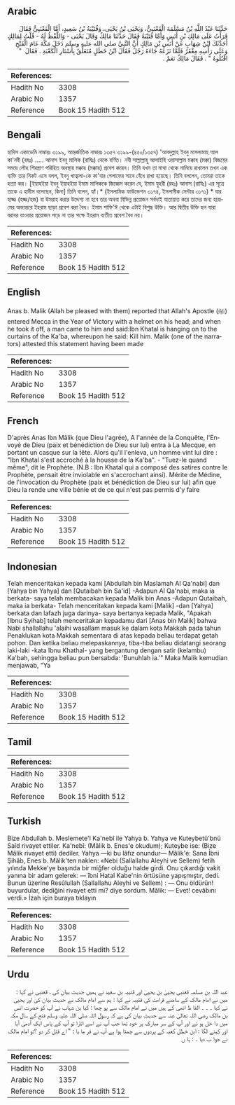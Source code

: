 ## Arabic


<div dir="rtl" lang="ar" style={{fontSize:'larger',backgroundColor:'#f8f9fa',padding:20}}>
حَدَّثَنَا عَبْدُ اللَّهِ بْنُ مَسْلَمَةَ الْقَعْنَبِيُّ، وَيَحْيَى بْنُ يَحْيَى، وَقُتَيْبَةُ بْنُ سَعِيدٍ، أَمَّا الْقَعْنَبِيُّ فَقَالَ قَرَأْتُ عَلَى مَالِكِ بْنِ أَنَسٍ وَأَمَّا قُتَيْبَةُ فَقَالَ حَدَّثَنَا مَالِكٌ وَقَالَ يَحْيَى - وَاللَّفْظُ لَهُ - قُلْتُ لِمَالِكٍ أَحَدَّثَكَ ابْنُ شِهَابٍ عَنْ أَنَسِ بْنِ مَالِكٍ أَنَّ النَّبِيَّ صلى الله عليه وسلم دَخَلَ مَكَّةَ عَامَ الْفَتْحِ وَعَلَى رَأْسِهِ مِغْفَرٌ فَلَمَّا نَزَعَهُ جَاءَهُ رَجُلٌ فَقَالَ ابْنُ خَطَلٍ مُتَعَلِّقٌ بِأَسْتَارِ الْكَعْبَةِ ‏.‏ فَقَالَ ‏ "‏ اقْتُلُوهُ ‏"‏ ‏.‏ فَقَالَ مَالِكٌ نَعَمْ ‏.‏
</div>
<div style={{backgroundColor:'#f8f9fa',padding:20, marginBottom: 10}}><table> <thead> <tr> <th>References:</th> <th></th> </tr> </thead> <tbody><tr><td>Hadith No</td><td>3308</td></tr><tr><td>Arabic No</td><td>1357</td></tr><tr><td>Reference</td><td>Book 15 Hadith 512</td></tr></tbody></table></div>

## Bengali


<div dir="ltr" lang="bn" style={{fontSize:'larger',backgroundColor:'#f8f9fa',padding:20}}>
হাদিস একাডেমি নাম্বারঃ ৩১৯৯, আন্তর্জাতিক নাম্বারঃ ১৩৫৭ ৩১৯৯-(৪৫০/১৩৫৭) 'আবদুল্লাহ ইবনু মাসলামাহ আল কা'নবী (রহঃ) ..... আনাস ইবনু মালিক (রাযিঃ) থেকে বর্ণিত। নবী সাল্লাল্লাহু আলাইহি ওয়াসাল্লাম মক্কাহ (মক্কা) বিজয়ের সময়ে লৌহ শিরস্ত্রাণ পরিহিত অবস্থায় মক্কায় (মক্কায়) প্রবেশ করেন। তিনি যখন তা মাথা থেকে নামিয়ে রাখলেন তখন এক ব্যক্তি তার নিকট এসে বলল, ইবনু খাত্বালা-কে কা'বার গেলাফের সাথে বেঁধে রাখা হয়েছে। তিনি বললেন, তোমরা তাকে হত্যা কর। [ইয়াহইয়া ইবনু ইয়াহইয়া ইমাম মালিককে জিজ্ঞেস করেন যে, ইমাম যুহরী (রহঃ) আনাস (রাযিঃ) এর সূত্রে তাকে এ হাদীস বলেছেন, কিনা] তিনি বলেন, হ্যাঁ।* (ইসলামিক ফাউন্ডেশন ৩১৭৪, ইসলামীক সেন্টার ৩১৭১) * যার হাজ্জ (হজ্জ/হজ) বা উমরাহ করার উদ্দেশ্য না হবে তার অথবা বিভিন্ন প্রয়োজন সর্বদাই যাতায়াত করে তাদের জন্য হারামের অভ্যন্তরে ইহরাম ছাড়া প্রবেশ করা বৈধ। ইমাম শাফি'ঈ থেকে এটাই বিশুদ্ধ উক্তি। আর দ্বিতীয় উক্তি হল যারা বরাবর যাওয়ার প্রয়োজন পড়ে না তার পক্ষে ইহরাম ব্যতীত প্রবেশ বৈধ নয়।
</div>
<div style={{backgroundColor:'#f8f9fa',padding:20, marginBottom: 10}}><table> <thead> <tr> <th>References:</th> <th></th> </tr> </thead> <tbody><tr><td>Hadith No</td><td>3308</td></tr><tr><td>Arabic No</td><td>1357</td></tr><tr><td>Reference</td><td>Book 15 Hadith 512</td></tr></tbody></table></div>

## English


<div dir="ltr" lang="en" style={{fontSize:'larger',backgroundColor:'#f8f9fa',padding:20}}>
Anas b. Malik (Allah be pleased with them) reported that Allah's Apostle (ﷺ) entered Mecca in the Year of Victory with a helmet on his head; and when he took it off, a man came to him and said:Ibn Khatal is hanging on to the curtains of the Ka'ba, whereupon he said: Kill him. Malik (one of the narrators) attested this statement having been made
</div>
<div style={{backgroundColor:'#f8f9fa',padding:20, marginBottom: 10}}><table> <thead> <tr> <th>References:</th> <th></th> </tr> </thead> <tbody><tr><td>Hadith No</td><td>3308</td></tr><tr><td>Arabic No</td><td>1357</td></tr><tr><td>Reference</td><td>Book 15 Hadith 512</td></tr></tbody></table></div>

## French


<div dir="ltr" lang="fr" style={{fontSize:'larger',backgroundColor:'#f8f9fa',padding:20}}>
D'après Anas Ibn Mâlik (que Dieu l'agrée), A l'année de la Conquête, l'Envoyé de Dieu (paix et bénédiction de Dieu sur lui) entra à La Mecque, en portant un casque sur la tête. Alors qu'il l'enleva, un homme vint lui dire : "Ibn Khatal s'est accroché à la housse de la Ka'ba". - "Tuez-le quand même", dit le Prophète. (N.B : Ibn Khatal qui a composé des satires contre le Prophète, pensait être inviolable en s'accrochant ainsi). Mérite de Médine, de l'invocation du Prophète (paix et bénédiction de Dieu sur lui) afin que Dieu la rende une ville bénie et de ce qui n'est pas permis d'y faire
</div>
<div style={{backgroundColor:'#f8f9fa',padding:20, marginBottom: 10}}><table> <thead> <tr> <th>References:</th> <th></th> </tr> </thead> <tbody><tr><td>Hadith No</td><td>3308</td></tr><tr><td>Arabic No</td><td>1357</td></tr><tr><td>Reference</td><td>Book 15 Hadith 512</td></tr></tbody></table></div>

## Indonesian


<div dir="ltr" lang="id" style={{fontSize:'larger',backgroundColor:'#f8f9fa',padding:20}}>
Telah menceritakan kepada kami [Abdullah bin Maslamah Al Qa'nabi] dan [Yahya bin Yahya] dan [Qutaibah bin Sa'id] -Adapun Al Qa'nabi, maka ia berkata- saya telah membacakan kepada Malik bin Anas -Adapun Qutaibah, maka ia berkata- Telah menceritakan kepada kami [Malik] -dan [Yahya] berkata dan lafazh juga darinya- saya bertanya kepada Malik, "Apakah [Ibnu Syihab] telah menceritakan kepadamu dari [Anas bin Malik] bahwa Nabi shallallahu 'alaihi wasallam masuk ke dalam kota Makkah pada tahun Penaklukan kota Makkah sementara di atas kepada beliau terdapat getah pohon. Dan ketika beliau melepaskannya, tiba-tiba beliau didatangi seorang laki-laki -kata Ibnu Khathal- yang bergantung dengan satir (kelambu) Ka'bah, sehingga beliau pun bersabda: 'Bunuhlah ia.'" Maka Malik kemudian menjawab, "Ya
</div>
<div style={{backgroundColor:'#f8f9fa',padding:20, marginBottom: 10}}><table> <thead> <tr> <th>References:</th> <th></th> </tr> </thead> <tbody><tr><td>Hadith No</td><td>3308</td></tr><tr><td>Arabic No</td><td>1357</td></tr><tr><td>Reference</td><td>Book 15 Hadith 512</td></tr></tbody></table></div>

## Tamil


<div dir="ltr" lang="ta" style={{fontSize:'larger',backgroundColor:'#f8f9fa',padding:20}}>

</div>
<div style={{backgroundColor:'#f8f9fa',padding:20, marginBottom: 10}}><table> <thead> <tr> <th>References:</th> <th></th> </tr> </thead> <tbody><tr><td>Hadith No</td><td>3308</td></tr><tr><td>Arabic No</td><td>1357</td></tr><tr><td>Reference</td><td>Book 15 Hadith 512</td></tr></tbody></table></div>

## Turkish


<div dir="ltr" lang="tr" style={{fontSize:'larger',backgroundColor:'#f8f9fa',padding:20}}>
Bize Abdullah b. Meslemete'l Ka'nebî ile Yahya b. Yahya ve Kuteybetü'bnü Saîd rivayet ettiler. Ka'nebî: (Mâlik b. Enes'e okudum); Kuteybe ise: (Bize Mâlik rivayet etti) dediler. Yahya —ki bu lâfız onundur— Mâlik'e: Sana İbni Şihâb, Enes b. Mâlik'ten naklen: «Nebi (Sallallahu Aleyhi ve Sellem) fetih yılında Mekke'ye başında bir miğfer olduğu halde girdi. Onu çıkardığı vakit yanına bir adam gelerek: — îbni Hatal Kabe'nin örtüsüne yapışmıştır, dedi. Bunun üzerine Resûlullah (Sallallahu Aleyhi ve Sellem) : — Onu öldürün! buyurdular, dediğini rivayet etti mi? diye sordum. Mâlik: — Evet! cevâbını verdi.» İzah için buraya tıklayın
</div>
<div style={{backgroundColor:'#f8f9fa',padding:20, marginBottom: 10}}><table> <thead> <tr> <th>References:</th> <th></th> </tr> </thead> <tbody><tr><td>Hadith No</td><td>3308</td></tr><tr><td>Arabic No</td><td>1357</td></tr><tr><td>Reference</td><td>Book 15 Hadith 512</td></tr></tbody></table></div>

## Urdu


<div dir="rtl" lang="ur" style={{fontSize:'larger',backgroundColor:'#f8f9fa',padding:20}}>
عبد اللہ بن مسلمہ قعنبی یحییٰ بن یحییٰ اور قتیبہ بن سعید نے ہمیں حدیث بیان کی ، قعنبی نے کہا : میں نے امام مالک کے سامنے قراءت کی قتیبہ نے کہا : ہم سے امام مالک نے حدیث بیان کی اور یحییٰ نے کہا ۔ ۔ ۔ الفا ظ انھی کے ہیں میں نے امام مالک سے پو چھا : کیا بن شہاب نے آپ کو حضرت انس بن مالک رضی اللہ تعالیٰ عنہ سے حدیث بیان کی ہے کہ رسول اللہ صلی اللہ علیہ وسلم فتح کے سال مکہ میں دا خل ہو ئے اور آپ کے سر مبارک پر خود تھا جب آپ نے اسے اتارا تو آپ کے پاس ایک آدمی آیا اور کہنے لگا : ابن خطل کعبہ کے پردوں سے چمٹا ہوا ہے آپ نے فر ما یا : " اے قتل کر دو ؟تو امام مالک نے جوا ب دیا ۔ : ہا ں
</div>
<div style={{backgroundColor:'#f8f9fa',padding:20, marginBottom: 10}}><table> <thead> <tr> <th>References:</th> <th></th> </tr> </thead> <tbody><tr><td>Hadith No</td><td>3308</td></tr><tr><td>Arabic No</td><td>1357</td></tr><tr><td>Reference</td><td>Book 15 Hadith 512</td></tr></tbody></table></div>